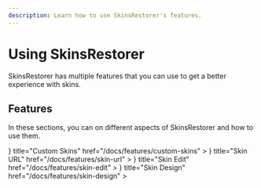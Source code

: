 ```yaml
---
description: Learn how to use SkinsRestorer's features.
---
```



# Using SkinsRestorer

SkinsRestorer has multiple features that you can use to get a better experience with skins.

## Features

In these sections, you can on different aspects of SkinsRestorer and how to use them.

<Cards>
  <Card
    icon={
      <UserIcon />
    }
    title="Custom Skins"
    href="/docs/features/custom-skins"
  >
  </Card>
  <Card
    icon={
      <GlobeAltIcon />
    }
    title="Skin URL"
    href="/docs/features/skin-url"
  >
  </Card>
  <Card
    icon={
      <PaintBrushIcon />
    }
    title="Skin Edit"
    href="/docs/features/skin-edit"
  >
  </Card>
  <Card
    icon={
      <PhotoIcon />
    }
    title="Skin Design"
    href="/docs/features/skin-design"
  >
  </Card>
</Cards>
